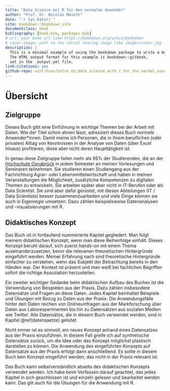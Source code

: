 ```yaml
--- 
title: "Data Science mit R für den normalen Anwender"
author: "Prof. Dr. Nicolas Meseth"
date: "`r Sys.Date()`"
site: bookdown::bookdown_site
documentclass: book
bibliography: [book.bib, packages.bib]
# url: your book url like https://bookdown.org/yihui/bookdown
# cover-image: path to the social sharing image like images/cover.jpg
description: |
  This is a minimal example of using the bookdown package to write a book.
  The HTML output format for this example is bookdown::gitbook,
  set in the _output.yml file.
link-citations: yes
github-repo: winf-hsos/intro_to_data_science_with_r_for_the_normal_user
---
```


# Übersicht{-}

## Zielgruppe{-}

Dieses Buch gibt eine Einführung in wichtige Themen bei der Arbeit mit Daten. Wie der Titel schon ahnen lässt, adressiert dieses Buch _normale_ Anwender*innen. Damit meine ich Personen, die in ihrem beruflichen (oder privaten) Alltag von Kenntnissen in der Analyse von Daten (über Excel hinaus) profitieren, diese aber nicht deren Haupttätigkeit ist.

In genau diese Zielgruppe fallen mehr als 95% der Studierenden, die an der [Hochschule Osnabrück](https://hs-osnabrueck.de) in jedem Semester an meinen Vorlesungen und Seminaren teilnehmen. Sie studieren einen Studiengang aus der Fachrichtung Agrar- oder Lebensmittelwirtschaft und haben in meinen Veranstaltungen die Möglichkeit, zusätzliche Kompetenzen zu digitalen Themen zu entwickeln. Sie arbeiten später aber nicht in IT-Berufen oder als Data Scientist. Sie sind aber dafür gerüstet, mit diesen Abteilungen (IT / Data Scientists) besser zusammenzuarbeiten und viele Dinge können sie auch in Eigenregie umsetzen. Dazu zählen beispielsweise Datenanalysen und -visualisierungen mit R.

## Didaktisches Konzept{-}

Das Buch ist in fortlaufend nummerierte Kapitel gegliedert. Man folgt meinem didaktischen Konzept, wenn man diese Reihenfolge einhält. Dieses Konzept beruht darauf, sich zuerst _hands-on_ mit einem Thema auseinanderzusetzen, bevor die relevanen theoretischen Hintergründe eingeführt werden. Meiner Erfahrung nach sind theoretische Hintergründe einfacher zu verstehen, wenn das Subjekt der Betrachtung bereits in den Händen war. Der Kontext ist präsent und man weiß bei fachlichen Begriffen sofort die richtige Assoziation herzustellen.

Ein zweiter wichtiger Gedanke beim didaktischen Aufbau des Buches ist die Verwendung von Beispielen aus der Praxis. Dazu zählen insbesodere Datensätze und Fragen an diese Daten. Jedes Kapitel beinhaltet Beispiele und Übungen mit Bezug zu Daten aus der Praxis. Die Anwendungsfälle hinter den Daten reichen von Onlineumfragen aus der Markforschung über Daten aus Laborexperimenten bis hin zu Datensätzen aus sozialen Medien wie Twitter. Alle Datensätze, die in diesem Buch verwendet werden, sind in Kapitel \@ref(datensaetze) gelistet.

Nicht immer ist es sinnvoll, ein neues Konzept anhand eines Datensatzes aus der Praxis einzuführen. In diesem Fall greife ich auf synthetische Datensätze zurück, um die Idee oder das Konzept möglichst plastisch darstellen zu können. Die Anwendung des eingeführten Konzepts auf Datensätze aus der Praxis erfolgt dann anschließend. Es sollte in diesem Buch kein Konzept eingeführt werden, das nicht in der Praxis relevant ist. 

Das Buch kann selbstverständlich abseits des didaktischen Konzepts verwendet werden. Ich habe beim Verfassen darauf geachtet, das jedes Kapitel in sich geschlossen ist und einzeln gelesen und bearbeitet werden kann. Das gilt auch für die Übungen für die Anwendung mit R.
